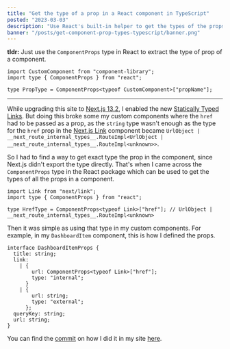 ```yaml
---
title: "Get the type of a prop in a React component in TypeScript"
posted: "2023-03-03"
description: "Use React's built-in helper to get the types of the props in a component in TypeScript"
banner: "/posts/get-component-prop-types-typescript/banner.png"
---
```


**tldr:** Just use the `ComponentProps` type in React to extract the type of prop of a component.

```tsx mark=2:4
import CustomComponent from "component-library";
import type { ComponentProps } from "react";

type PropType = ComponentProps<typeof CustomComponent>["propName"];
```

<hr />

While upgrading this site to [Next.js 13.2](https://nextjs.org/blog/next-13-2), I enabled the new [Statically Typed Links](https://nextjs.org/blog/next-13-2#statically-typed-links). But doing this broke some my custom components where the `href` had to be passed as a prop, as the `string` type wasn't enough as the type for the `href` prop in the [Next.js Link](https://nextjs.org/docs/api-reference/next/link) component became `UrlObject | __next_route_internal_types__.RouteImpl<UrlObject | __next_route_internal_types__.RouteImpl<unknown>>`.

So I had to find a way to get exact type the prop in the component, since Next.js didn't export the type directly. That's when I came across the `ComponentProps` type in the React package which can be used to get the types of all the props in a component.

```tsx
import Link from "next/link";
import type { ComponentProps } from "react";

type HrefType = ComponentProps<typeof Link>["href"]; // UrlObject | __next_route_internal_types__.RouteImpl<unknown>
```

Then it was simple as using that type in my custom components. For example, in my `DashboardItem` component, this is how I defined the props.

```tsx mark=5
interface DashboardItemProps {
  title: string;
  link:
    | {
        url: ComponentProps<typeof Link>["href"];
        type: "internal";
      }
    | {
        url: string;
        type: "external";
      };
  queryKey: string;
  url: string;
}
```

You can find the [commit](https://github.com/akhila-ariyachandra/akhilaariyachandra.com/commit/6a80f2be975827ac3e1f233871ce63111b2a4c80) on how I did it in my site [here](https://github.com/akhila-ariyachandra/akhilaariyachandra.com/commit/6a80f2be975827ac3e1f233871ce63111b2a4c80).
